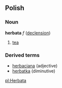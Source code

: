 ==Polish==
===Noun===
'''herbata''' ''f'' ([[Wiktionary Appendix:Polish hard feminine noun declension|declension]])
# [[tea]]

===Derived terms===
* [[herbaciana]] (adjective)
* [[herbatka]] (diminutive)

[[pl:Herbata]]